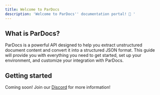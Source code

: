 ```yaml
---
title: Welcome to ParDocs
description: 'Welcome to ParDocs'' documentation portal! 👋 '
---
```


## What is ParDocs?

ParDocs is a powerful API designed to help you extract unstructured document content and convert it into a structured JSON format. This guide will provide you with everything you need to get started, set up your environment, and customize your integration with ParDocs.

## Getting started

Coming soon! Join our [Discord](https://discord.gg/xgEXkh7Rxk) for more information!
